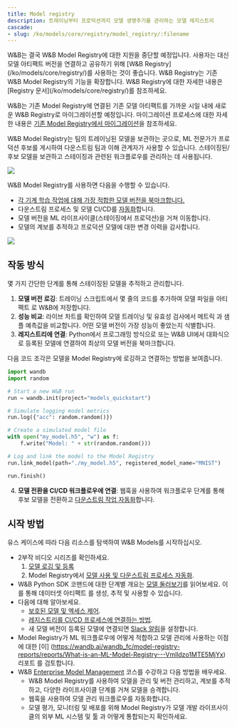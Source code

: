 ```yaml
---
title: Model registry
description: 트레이닝부터 프로덕션까지 모델 생명주기를 관리하는 모델 레지스트리
cascade:
- slug: /ko/models/core/registry/model_registry/:filename
---
```


<Note>
W&B는 결국 W&B Model Registry에 대한 지원을 중단할 예정입니다. 사용자는 대신 모델 아티팩트 버전을 연결하고 공유하기 위해 [W&B Registry](/ko/models/core/registry/)를 사용하는 것이 좋습니다. W&B Registry는 기존 W&B Model Registry의 기능을 확장합니다. W&B Registry에 대한 자세한 내용은 [Registry 문서](/ko/models/core/registry/)를 참조하세요.

W&B는 기존 Model Registry에 연결된 기존 모델 아티팩트를 가까운 시일 내에 새로운 W&B Registry로 마이그레이션할 예정입니다. 마이그레이션 프로세스에 대한 자세한 내용은 [기존 Model Registry에서 마이그레이션](/ko/models/core/registry/model_registry_eol)을 참조하세요.
</Note>

W&B Model Registry는 팀의 트레이닝된 모델을 보관하는 곳으로, ML 전문가가 프로덕션 후보를 게시하여 다운스트림 팀과 이해 관계자가 사용할 수 있습니다. 스테이징된/후보 모델을 보관하고 스테이징과 관련된 워크플로우를 관리하는 데 사용됩니다.

<Frame>
    <img src="/images/models/model_reg_landing_page.png"  />
</Frame>

W&B Model Registry를 사용하면 다음을 수행할 수 있습니다.

* [각 기계 학습 작업에 대해 가장 적합한 모델 버전을 북마크합니다.](/ko/models/core/registry/model_registry/link-model-version/)
* 다운스트림 프로세스 및 모델 CI/CD를 [자동화](/ko/models/core/automations/)합니다.
* 모델 버전을 ML 라이프사이클(스테이징에서 프로덕션)을 거쳐 이동합니다.
* 모델의 계보를 추적하고 프로덕션 모델에 대한 변경 이력을 감사합니다.

<Frame>
    <img src="/images/models/models_landing_page.png"  />
</Frame>

## 작동 방식
몇 가지 간단한 단계를 통해 스테이징된 모델을 추적하고 관리합니다.

1. **모델 버전 로깅**: 트레이닝 스크립트에서 몇 줄의 코드를 추가하여 모델 파일을 아티팩트 로 W&B에 저장합니다.
2. **성능 비교**: 라이브 차트를 확인하여 모델 트레이닝 및 유효성 검사에서 메트릭 과 샘플 예측값을 비교합니다. 어떤 모델 버전이 가장 성능이 좋았는지 식별합니다.
3. **레지스트리에 연결**: Python에서 프로그래밍 방식으로 또는 W&B UI에서 대화식으로 등록된 모델에 연결하여 최상의 모델 버전을 북마크합니다.

다음 코드 조각은 모델을 Model Registry에 로깅하고 연결하는 방법을 보여줍니다.

```python
import wandb
import random

# Start a new W&B run
run = wandb.init(project="models_quickstart")

# Simulate logging model metrics
run.log({"acc": random.random()})

# Create a simulated model file
with open("my_model.h5", "w") as f:
    f.write("Model: " + str(random.random()))

# Log and link the model to the Model Registry
run.link_model(path="./my_model.h5", registered_model_name="MNIST")

run.finish()
```

4. **모델 전환을 CI/CD 워크플로우에 연결**: 웹훅을 사용하여 워크플로우 단계를 통해 후보 모델을 전환하고 [다운스트림 작업 자동화](/ko/models/core/automations/)합니다.

## 시작 방법
유스 케이스에 따라 다음 리소스를 탐색하여 W&B Models를 시작하십시오.

* 2부작 비디오 시리즈를 확인하세요.
  1. [모델 로깅 및 등록](https://www.youtube.com/watch?si=MV7nc6v-pYwDyS-3&v=ZYipBwBeSKE&feature=youtu.be)
  2. Model Registry에서 [모델 사용 및 다운스트림 프로세스 자동화](https://www.youtube.com/watch?v=8PFCrDSeHzw).
* W&B Python SDK 코맨드에 대한 단계별 개요는 [모델 둘러보기](/ko/models/core/registry/model_registry/walkthrough/)를 읽어보세요. 이를 통해 데이터셋 아티팩트 를 생성, 추적 및 사용할 수 있습니다.
* 다음에 대해 알아보세요.
   * [보호된 모델 및 엑세스 제어](/ko/models/core/registry/model_registry/access_controls/).
   * [레지스트리를 CI/CD 프로세스에 연결하는 방법](/ko/models/core/automations/).
   * 새 모델 버전이 등록된 모델에 연결되면 [Slack 알림](/ko/models/core/registry/model_registry/notifications/)을 설정합니다.
* Model Registry가 ML 워크플로우에 어떻게 적합하고 모델 관리에 사용하는 이점에 대한 [이] (https://wandb.ai/wandb_fc/model-registry-reports/reports/What-is-an-ML-Model-Registry---Vmlldzo1MTE5MjYx) 리포트 를 검토합니다.
* W&B [Enterprise Model Management](https://www.wandb.courses/courses/enterprise-model-management) 코스를 수강하고 다음 방법을 배우세요.
  * W&B Model Registry를 사용하여 모델을 관리 및 버전 관리하고, 계보를 추적하고, 다양한 라이프사이클 단계를 거쳐 모델을 승격합니다.
  * 웹훅을 사용하여 모델 관리 워크플로우를 자동화합니다.
  * 모델 평가, 모니터링 및 배포를 위해 Model Registry가 모델 개발 라이프사이클의 외부 ML 시스템 및 툴 과 어떻게 통합되는지 확인하세요.
